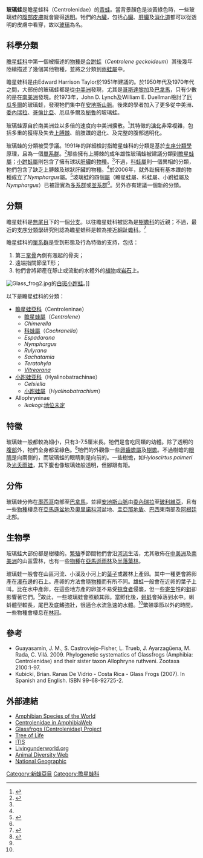 {{NoteTA|G1=LS}}
{{Automatic taxobox
| name = 瞻星蛙科
| image =
| image_width = 250px
| image_caption = ''Hyalinobatrachium ruedai''
| taxon = Centrolenidae
| authority = [[Edward_Harrison_Taylor|Taylor]], 1951
| subdivision_ranks = [[亞科|亞科]]
| subdivision =
* Hyalinobatrachinae
* [[瞻星蛙亞科|瞻星蛙亞科]] Centroleninae
* Allophryninae
| range_map = Centrolenidae range.PNG
| range_map_width = 250px
| range_map_caption = 玻璃蛙的分佈
}}

'''玻璃蛙'''是瞻星蛙科（Centrolenidae）的[[青蛙|青蛙]]。當背景顏色是淡黃綠色時，一些玻璃蛙的[[腹部|腹部]][[皮膚|皮膚]]就會變得[[透明|透明]]。牠們的[[內臟|內臟]]，包括[[心臟|心臟]]、[[肝臟|肝臟]]及[[消化道|消化道]]都可以從透明的皮膚中看穿，故以[[玻璃|玻璃]]為名。

==科學分類==
[[瞻星蛙科|瞻星蛙科]]中第一個被描述的[[物種|物種]]是[[合跗蛙|合跗蛙]]（''Centrolene geckoideum''）其後幾年陸續描述了幾個其他物種，並將之分類到[[雨蛙屬|雨蛙屬]]中。

瞻星蛙科是由Edward Harrison Taylor於1951年建議的。於1950年代及1970年代之間，大部份的玻璃蛙都是從[[中美洲|中美洲]]發現，尤其是[[哥斯達黎加|哥斯達黎加]]及[[巴拿馬|巴拿馬]]，只有少數的是在[[南美洲|南美洲]]發現。於1973年，John D. Lynch及William E. Duellman檢討了[[厄瓜多爾|厄瓜多爾]]的玻璃蛙，發現牠們集中在[[安地斯山脈|安地斯山脈]]。後來的學者加入了更多從中美洲、[[委內瑞拉|委內瑞拉]]、[[哥倫比亞|哥倫比亞]]、厄瓜多爾及[[秘魯|秘魯]]的玻璃蛙。

玻璃蛙源自於南美洲並以多倍的速度向中美洲擴散。<ref name=guayasamin2008>{{Cite journal en|author=Guayasamin, J. M., S. Castroviejo-Fisher, J. Ayarzaguena, L. Trueb y C. Vilá|year=2008|title=Phylogenetic relationships of glass frogs (Centrolenidae) based on mitochondrial and nuclear genes|journal=Molecular Phylogenetics and Evolution|volume=48|pages=574–95}}</ref>其特徵的[[演化|演化]]非常複雜，包括多重的獲得及失去[[上膊棘|上膊棘]]、前肢蹼的退化、及完整的腹部透明化。

玻璃蛙的分類被受爭議。1991年的詳細檢討指瞻星蛙科的分類是基於[[支序分類學|支序分類學]]原理，且為一個[[單系群|單系群]]。<ref name="multiple">{{Cite journal en|author=Ruíz-Carranza, P.M. and J. D. Lynch|year=1991|title=Ranas Centrolenidae de Colombia I: propuesta de una nueva clasificación genérica|journal=Lozania|volume=57|pages=1–30}}</ref>那些擁有上膊棘的成年雄性玻璃蛙被建議分類到[[瞻星蛙屬|瞻星蛙屬]]；[[小跗蛙屬|小跗蛙屬]]則包含了擁有球狀[[肝臟|肝臟]]的[[物種|物種]]。<ref name="multiple"/>不過，[[科蛙屬|科蛙屬]]則一個異相的分類，牠們包含了缺乏上膊棘及球狀肝臟的物種。<ref name="multiple"/>於2006年，就外趾擁有基本蹼的物種成立了''Nymphargus''屬。<ref name="multiple1">{{Cite journal en|author=Cisneros-Heredia, D.F. & McDiarmid, R.W.|year=2006|url=http://www.cisneros-heredia.org/publicaciones/2006Cmariaelenae.html|title=A new species of the genus ''Centrolene'' (Amphibia: Anura: Centrolenidae) from Ecuador with comments on the taxonomy and biogeography of Glassfrogs|journal=Zootaxa|volume=1244|pages=1-32|access-date=2010-05-14|archive-url=https://web.archive.org/web/20110721144025/http://www.cisneros-heredia.org/publicaciones/2006Cmariaelenae.html|archive-date=2011-07-21|dead-url=yes}}</ref>玻璃蛙的四個[[屬|屬]]（瞻星蛙屬、科蛙屬、小跗蛙屬及''Nymphargus''）已被證實為[[多系群|多系群]]或[[並系群|並系群]]<ref name=guayasamin2008/>。另外亦有建議一個新的分類。

==分類==
瞻星蛙科是[[無尾目|無尾目]]下的一個[[分支|分支]]。以往瞻星蛙科被認為是[[樹蟾科|樹蟾科]]的近親；不過，最近的[[支序分類學|支序分類學]]研究則認為瞻星蛙科是較為接近[[細趾蟾科|細趾蟾科]]。<ref name="multiple2">{{Cite journal en|author=Frost D.R., Grant, T., Faivovich, J., Bain, R.H., Haas, A., Haddad, C.F.B., de Sa, R.O., Channing, A., Wilkinson, M., Donnellan, S.C., Raxworthy, C.J., Campbell, J.A., Blotto, B.L., Moler, P., Drewes, R.C., Nussbaum, R.A., Lynch, J.D., Green, D.M. & Wheeler, W.C.|year=2006|url=http://hdl.handle.net/2246/5781|title=The Amphibian Tree of Life|journal=Bulletin of the American Museum of Natural History|volume=297|pages=1–370|access-date=2010-05-14|archive-date=2011-06-29|archive-url=https://web.archive.org/web/20110629175352/http://hdl.handle.net/2246/5781|dead-url=no}}</ref>

瞻星蛙科的[[單系群|單系群]]是受到形態及行為特徵的支持，包括：
# 第三[[掌骨|掌骨]]內側有漲起的骨突；
# 遠端指關節呈T形；
# 牠們會將卵產在靜止或流動的水體外的[[植物|植物]]或[[岩石|岩石]]上。

[[Image:Glass_frog2.jpg|thumb]]的[[白斑小跗蛙|白斑小跗蛙]]。]]

以下是瞻星蛙科的分類：
* [[瞻星蛙亞科|瞻星蛙亞科]]（Centroleninae）
** [[瞻星蛙屬|瞻星蛙屬]]（''Centrolene''）
** ''Chimerella''
** [[科蛙屬|科蛙屬]]（''Cochranella''）
** ''Espadarana''
** ''Nymphargus''
** ''Rulyrana''
** ''Sachatamia''
** ''Teratohyla''
** ''[[Vitreorana|Vitreorana]]''
* [[小跗蛙亚科|小跗蛙亚科]]（Hyalinobatrachinae）
** ''Celsiella''
** [[小跗蛙屬|小跗蛙屬]]（''Hyalinobatrachium''）
* Allophryninae
** ''Ikakogi'':[[地位未定|地位未定]]

==特徵==
玻璃蛙一般都較為細小，只有3-7.5厘米長。牠們是會吃同類的幼體。除了透明的[[腹部|腹部]]外，牠們全身都呈綠色。<ref name=EoR>{{cite book en|editor=Cogger, H.G. & Zweifel, R.G.|author=Zweifel, Robert G.|year=1998|title=Encyclopedia of Reptiles and Amphibians|publisher=Academic Press|location=San Diego|pages=94–5|id=ISBN 0-12-178560-2}}</ref>牠們的外觀像一些[[卵齒蟾屬|卵齒蟾屬]]及[[樹蟾|樹蟾]]。不過樹蟾的[[眼睛|眼睛]]是向兩側的，而玻璃蛙的眼睛則是向前的。一些樹蟾，如''Hyloscirtus palmeri''及[[光夭雨蛙|光夭雨蛙]]，其下腹也像玻璃蛙般透明，但腳跟有距。

==分佈==
玻璃蛙分佈在[[墨西哥|墨西哥]]南部至[[巴拿馬|巴拿馬]]，並經[[安地斯山脈|安地斯山脈]]由[[委內瑞拉|委內瑞拉]]至[[玻利維亞|玻利維亞]]，且有一些[[物種|物種]]棲息在[[亞馬遜盆地|亞馬遜盆地]]及[[奧里諾科河|奧里諾科河]]盆地、[[圭亞那地盾|圭亞那地盾]]、[[巴西|巴西]]東南部及[[阿根廷|阿根廷]]北部。

==生物學==
玻璃蛙大部份都是樹棲的。[[繁殖|繁殖]]季節間牠們會沿[[河流|河流]]生活，尤其散佈在[[中美洲|中美洲]]及[[南美洲|南美洲]]的山區雲林，也有一些[[物種|物種]]在[[亞馬遜雨林|亞馬遜雨林]]及[[半落葉林|半落葉林]]。

玻璃蛙一般會在山區河流、小溪及小河上的[[葉子|葉子]]或叢林上產卵。其中一種更會將卵產在[[瀑布|瀑布]]邊的石上。產卵的方法會隨[[物種|物種]]而有所不同。雄蛙一般會在近卵的葉子上叫。比在水中產卵，在這些地方產的卵並不易受[[掠食者|掠食者]]侵襲，但一些[[寄生|寄生]]性的[[蛆|蛆]]卻影響著它們。<ref name=EoR/>故此，一些玻璃蛙會照顧其卵。當孵化後，[[蝌蚪|蝌蚪]]會掉落到水中。蝌蚪體型較長，尾巴及底鰭強壯，很適合水流急速的水體。<ref name=EoR/>繁殖季節以外的時間，一些物種會棲息在[[林冠|林冠]]。

==參考==
{{reflist}}
* Guayasamin, J. M., S. Castroviejo-Fisher, L. Trueb, J. Ayarzagüena, M. Rada, C. Vilá. 2009. Phylogenetic systematics of Glassfrogs (Amphibia: Centrolenidae) and their sister taxon Allophryne ruthveni. Zootaxa 2100:1-97.
* Kubicki, Brian. Ranas De Vidrio - Costa Rica - Glass Frogs (2007). In Spanish and English. ISBN 99-68-92725-2.

==外部連結==
{{commons|Centrolenidae}}
* [http://research.amnh.org/herpetology/amphibia/index.php Amphibian Species of the World] {{Wayback|url=http://research.amnh.org/herpetology/amphibia/index.php |date=20071024033938 }}
* [http://amphibiaweb.org/lists/Centrolenidae.shtml Centrolenidae in AmphibiaWeb] {{Wayback|url=http://amphibiaweb.org/lists/Centrolenidae.shtml |date=20070927190124 }}
* [https://web.archive.org/web/20071202215245/http://centrolenidae.cisneros-heredia.org/ Glassfrogs (Centrolenidae) Project]
* [http://tolweb.org/Centrolenidae/16952 Tree of Life] {{Wayback|url=http://tolweb.org/Centrolenidae/16952 |date=20170825033829 }}
* [https://web.archive.org/web/20041105085139/http://www.itis.usda.gov/servlet/SingleRpt/SingleRpt?search_topic=TSN&search_value=208050 ITIS]
* [https://web.archive.org/web/20180314104506/http://www.livingunderworld.org/anura/database/centrolenidae/ Livingunderworld.org]
* [http://animaldiversity.ummz.umich.edu/site/accounts/classification/Centrolenidae.html Animal Diversity Web] {{Wayback|url=http://animaldiversity.ummz.umich.edu/site/accounts/classification/Centrolenidae.html |date=20040217233810 }}
* [http://magma.nationalgeographic.com/ngm/0409/wallpaper.html National Geographic] {{Wayback|url=http://magma.nationalgeographic.com/ngm/0409/wallpaper.html |date=20071028194810 }}
{{無尾目}}
{{Taxonbar|from=Q53752}}

[[Category:新蛙亞目|Category:新蛙亞目]]
[[Category:瞻星蛙科|Category:瞻星蛙科]]
